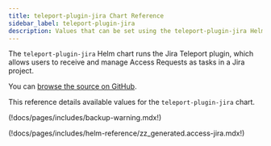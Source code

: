 ```yaml
---
title: teleport-plugin-jira Chart Reference
sidebar_label: teleport-plugin-jira
description: Values that can be set using the teleport-plugin-jira Helm chart
---
```


The `teleport-plugin-jira` Helm chart runs the Jira Teleport plugin, which
allows users to receive and manage Access Requests as tasks in a Jira project.

You can [browse the source on GitHub](https://github.com/gravitational/teleport/tree/v(=teleport.version=)/examples/chart/access/jira).

This reference details available values for the `teleport-plugin-jira` chart.

(!docs/pages/includes/backup-warning.mdx!)

(!docs/pages/includes/helm-reference/zz_generated.access-jira.mdx!)
